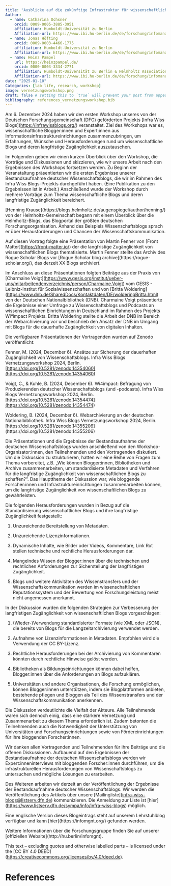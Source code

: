 ```yaml
---
title: "Ausblicke auf die zukünftige Infrastruktur für wissenschaftliche Blogs in Deutschland"
Author:
  - name: Catharina Ochsner
	orcid: 0009-0005-3885-3951
	affiliation: Humboldt-Universität zu Berlin
	Affiliation-url: https://www.ibi.hu-berlin.de/de/forschung/infomanagement/teaminfomanagement
  - name: Jonas Höfting
	orcid: 0009-0003-4466-1775
	affiliation: Humboldt-Universität zu Berlin
	Affiliation-url: https://www.ibi.hu-berlin.de/de/forschung/infomanagement/teaminfomanagement
  - name: Heinz Pampel
	url: https://heinzpampel.de/
	orcid: 0000-0003-3334-2771
	affiliation: Humboldt-Universität zu Berlin & Helmholtz Association
	Affiliation-url: https://www.ibi.hu-berlin.de/de/forschung/infomanagement/teaminfomanagement
date: "2025-01-10"
Categories: [lab life, research, workshop]
image: vernetzungsworkshop.png
draft: false # setting this to `true` will prevent your post from appearing on your listing page until you're ready!
bibliography: references_vernetzungsworkshop.bib
---
```


Am 6. Dezember 2024 haben wir den ersten Workshop unseres von der Deutschen Forschungsgemeinschaft (DFG) geförderten Projekts \[Infra Wiss Blogs\](<https://infrawissblogs.org/>) veranstaltet. Ziel des Workshops war es, wissenschaftliche Blogger:innen und Expert:innen aus Informationsinfrastruktureinrichtungen zusammenzubringen, um Erfahrungen, Wünsche und Herausforderungen rund um wissenschaftliche Blogs und deren langfristige Zugänglichkeit auszutauschen.

Im Folgenden geben wir einen kurzen Überblick über den Workshop, die Vorträge und Diskussionen und skizzieren, wie wir unsere Arbeit nach den Ergebnissen des Workshops fortsetzen werden. Zu Beginn der Veranstaltung präsentierten wir die ersten Ergebnisse unserer Bestandsaufnahme deutscher Wissenschaftsblogs, die wir im Rahmen des Infra Wiss Blogs-Projekts durchgeführt haben. (Eine Publikation zu den Ergebnissen ist in Arbeit.) Anschließend wurde der Workshop durch mehrere Vorträge zum Thema wissenschaftliche Blogs und deren langfristige Zugänglichkeit bereichert.

\[Henning Krause\](https://blogs.helmholtz.de/augenspiegel/author/henning/) von der Helmholtz-Gemeinschaft begann mit einem Überblick über die Helmholtz-Blogs, das Blogportal der größten deutschen Forschungsorganisation. Anhand des Beispiels Wissenschaftsblogs sprach er über Herausforderungen und Chancen der Wissenschaftskommunikation.

Auf diesen Vortrag folgte eine Präsentation von Martin Fenner von \[Front Matter\](<https://front-matter.io/>) der die langfristige Zugänglichkeit von wissenschaftlichen Blogs thematisierte. Martin Fenner stellte das Archiv des Rogue Scholar Blogs vor \[Rogue Scholar blog archive\](https://rogue-scholar.org/), das derzeit XX Blogs archiviert. 

Im Anschluss an diese Präsentationen folgten Beiträge aus der Praxis von \[Charmaine Voigt\](<https://www.gesis.org/institut/ueber-uns/mitarbeitendenverzeichnis/person/Charmaine.Voigt>) vom GESIS - Leibniz-Institut für Sozialwissenschaften und von \[Britta Woldering\](<https://www.dnb.de/SharedDocs/Kontaktdaten/DE/wolderingBritta.html>) von der Deutschen Nationalbibliothek (DNB). Charmaine Voigt präsentierte die Ergebnisse einer Umfrage zu Wissenschaftsblogs und Podcasts an wissenschaftlichen Einrichtungen in Deutschland im Rahmen des Projekts Wi⁴impact Projekts. Britta Woldering stellte die Arbeit der DNB im Bereich der Webarchivierung vor und beschrieb den Ansatz der DNB im Umgang mit Blogs für die dauerhafte Zugänglichkeit von digitalen Inhalten.

Die verfügbaren Präsentationen der Vortragenden wurden auf Zenodo veröffentlicht:

Fenner, M. (2024, December 6). Ansätze zur Sicherung der dauerhaften Zugänglichkeit von Wissenschaftsblogs. Infra Wiss Blogs Vernetzungsworkshop 2024, Berlin.[\[https://doi.org/10.5281/zenodo.14354060\](https://doi.org/10.5281/zenodo.14354060](https://doi.org/10.5281/zenodo.14354060))

Voigt, C., & Kuhle, B. (2024, December 6). Wi4impact: Befragung von Produzierenden deutscher Wissenschaftsblogs (und -podcasts). Infra Wiss Blogs Vernetzungsworkshop 2024, Berlin.[\[https://doi.org/10.5281/zenodo.14354474\](https://doi.org/10.5281/zenodo.14354474](https://doi.org/10.5281/zenodo.14354474))

Woldering, B. (2024, December 6). Webarchivierung an der deutschen Nationalbibliothek. Infra Wiss Blogs Vernetzungsworkshop 2024, Berlin. \[https://doi.org/10.5281/zenodo.14355206\](https://doi.org/10.5281/zenodo.14355206)

Die Präsentationen und die Ergebnisse der Bestandsaufnahme der deutschen Wissenschaftsblogs wurden anschließend von den Workshop-Organisator:innen, den Teilnehmenden und den Vortragenden diskutiert. Um die Diskussion zu strukturieren, hatten wir eine Reihe von Fragen zum Thema vorbereitet, z.B. „Wie können Blogger:innen, Bibliotheken und Archive zusammenarbeiten, um standardisierte Metadaten und Verfahren für die langfristige Zugänglichkeit von wissenschaftlichen Blogs zu schaffen?“. Das Hauptthema der Diskussion war, wie bloggende Forscher:innen und Infrastruktureinrichtungen zusammenarbeiten können, um die langfristige Zugänglichkeit von wissenschaftlichen Blogs zu gewährleisten.

Die folgenden Herausforderungen wurden in Bezug auf die Standardisierung wissenschaftlicher Blogs und ihre langfristige Zugänglichkeit festgestellt:

1.  Unzureichende Bereitstellung von Metadaten.

2.  Unzureichende Lizenzinformationen.

3.  Dynamische Inhalte, wie Bilder oder Videos, Kommentare, Link Rot stellen technische und rechtliche Herausforderungen dar.

4.  Mangelndes Wissen der Blogger:innen über die technischen und rechtlichen Anforderungen zur Sicherstellung der langfristigen Zugänglichkeit.

5.  Blogs und weitere Aktivitäten des Wissenstransfers und der Wissenschaftskommunikation werden im wissenschaftlichen Reputationssystem und der Bewertung von Forschungsleistung meist nicht angemessen anerkannt.

In der Diskussion wurden die folgenden Strategien zur Verbesserung der langfristigen Zugänglichkeit von wissenschaftlichen Blogs vorgeschlagen:

1.  (Wieder-)Verwendung standardisierter Formate (wie XML oder JSON), die bereits von Blogs für die Langzeitarchivierung verwendet werden.

2.  Aufnahme von Lizenzinformationen in Metadaten. Empfohlen wird die Verwendung der CC BY-Lizenz.

3.  Rechtliche Herausforderungen bei der Archivierung von Kommentaren könnten durch rechtliche Hinweise gelöst werden.

4.  Bibliotheken als Bildungseinrichtungen können dabei helfen, Blogger:innen über die Anforderungen an Blogs aufzuklären.

5.  Universitäten und andere Organisationen, die Forschung ermöglichen, können Blogger:innen unterstützen, indem sie Blogplattformen anbieten, bestehende pflegen und Bloggen als Teil des Wissenstransfers und der Wissenschaftskommunikation anerkennen. 

Die Diskussion verdeutlichte die Vielfalt der Akteure. Alle Teilnehmende waren sich dennoch einig, dass eine stärkere Vernetzung und Zusammenarbeit zu diesem Thema erforderlich ist. Zudem betonten die Teilnehmenden auch die Notwendigkeit der Unterstützung von Universitäten und Forschungseinrichtungen sowie von Fördereinrichtungen für ihre bloggenden Forscher:innen.

Wir danken allen Vortragenden und Teilnehmenden für ihre Beiträge und die offenen Diskussionen. Aufbauend auf den Ergebnissen der Bestandsaufnahme der deutschen Wissenschaftsblogs werden wir Expert:inneninterviews mit bloggenden Forscher:innen durchführen, um die infrastrukturellen Herausforderungen von Wissenschaftsblogs zu untersuchen und mögliche Lösungen zu erarbeiten.

Des Weiteren arbeiten wir derzeit an der Veröffentlichung der Ergebnisse der Bestandsaufnahme deutscher Wissenschaftsblogs. Wir werden die Veröffentlichung des Artikels über unsere \[Mailingliste\]([infra-wiss-blogs\@listserv.dfn.de](mailto:infra-wiss-blogs@listserv.dfn.de)) kommunizieren. Die Anmeldung zur Liste ist \[hier\](<https://www.listserv.dfn.de/sympa/info/infra-wiss-blogs>) möglich.

Eine englische Version dieses Blogeintrags steht auf unserem Lehrstuhlblog verfügbar und kann \[hier\](https://infomgnt.org/) gefunden werden.

Weitere Informationen über die Forschungsgruppe finden Sie auf unserer \[offiziellen Website\](http://hu.berlin/infomgnt).

This text – excluding quotes and otherwise labelled parts – is licensed under the \[CC BY 4.0 DEED\](<https://creativecommons.org/licenses/by/4.0/deed.de>).

# References
